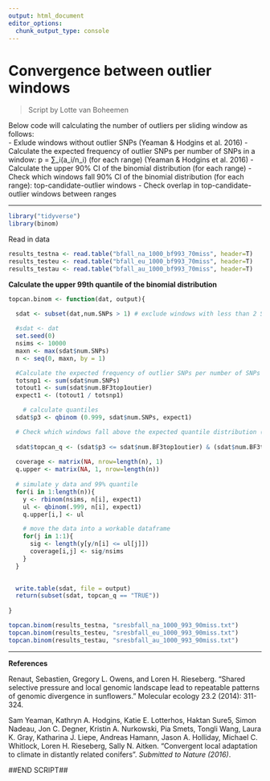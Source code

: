 ```yaml
---
output: html_document
editor_options: 
  chunk_output_type: console
---
```

Convergence between outlier windows
===  

> Script by Lotte van Boheemen  

Below code will calculating the number of outliers per sliding window as follows:  
- Exlude windows without outlier SNPs (Yeaman & Hodgins et al. 2016)
- Calculate the expected frequency of outlier SNPs per number of SNPs in a window:  p = ∑_i(a_i/n_i) (for each range) (Yeaman & Hodgins et al. 2016)
- Calculate the upper 90% CI of the binomial distribution (for each range)
- Check which windows fall 90% CI of the binomial distribution (for each range): top-candidate-outlier windows
- Check overlap in top-candidate-outlier windows between ranges

---  

```r
library("tidyverse")
library(binom)
```


Read in data
```r


results_testna <- read.table("bfall_na_1000_bf993_70miss", header=T)
results_testeu <- read.table("bfall_eu_1000_bf993_70miss", header=T)
results_testau <- read.table("bfall_au_1000_bf993_70miss", header=T)
```



**Calculate the upper 99th quantile of the binomial distribution**  

```r
topcan.binom <- function(dat, output){
  
  sdat <- subset(dat,num.SNPs > 1) # exclude windows with less than 2 SNPs

  #sdat <- dat
  set.seed(0)
  nsims <- 10000
  maxn <- max(sdat$num.SNPs)
  n <- seq(0, maxn, by = 1)

  #Calculate the expected frequency of outlier SNPs per number of SNPs in a window:  p = ∑_i(a_i/n_i)  
  totsnp1 <- sum(sdat$num.SNPs)
  totout1 <- sum(sdat$num.BF3top1outier)
  expect1 <- (totout1 / totsnp1)

    # calculate quantiles
  sdat$p3 <- qbinom (0.999, sdat$num.SNPs, expect1)

  # Check which windows fall above the expected quantile distribution (for each range): top-candidate-outlier windows
  
  sdat$topcan_q <- (sdat$p3 <= sdat$num.BF3top1outier) & (sdat$num.BF3top1outier > 1) # change 4-9-16: only call topcan when >1 outlier
  
  coverage <- matrix(NA, nrow=length(n), 1)
  q.upper <- matrix(NA, 1, nrow=length(n))
   
  # simulate y data and 99% quantile
  for(i in 1:length(n)){
    y <- rbinom(nsims, n[i], expect1)
    ul <- qbinom(.999, n[i], expect1)
    q.upper[i,] <- ul

    # move the data into a workable dataframe
    for(j in 1:1){
      sig <- length(y[y/n[i] <= ul[j]])
      coverage[i,j] <- sig/nsims
    }
  }
  

  write.table(sdat, file = output)
  return(subset(sdat, topcan_q == "TRUE"))
  
}
```

```r
topcan.binom(results_testna, "sresbfall_na_1000_993_90miss.txt")
topcan.binom(results_testeu, "sresbfall_eu_1000_993_90miss.txt")
topcan.binom(results_testau, "sresbfall_au_1000_993_90miss.txt")
```



---  

**References**  

Renaut, Sebastien, Gregory L. Owens, and Loren H. Rieseberg. "Shared selective pressure and local genomic landscape lead to repeatable patterns of genomic divergence in sunflowers." Molecular ecology 23.2 (2014): 311-324.

Sam Yeaman, Kathryn A. Hodgins, Katie E. Lotterhos, Haktan Sure5, Simon Nadeau, Jon C. Degner, Kristin A. Nurkowski, Pia Smets, Tongli Wang, Laura K. Gray, Katharina J. Liepe, Andreas Hamann, Jason A. Holliday, Michael C. Whitlock, Loren H. Rieseberg, Sally N. Aitken. "Convergent local adaptation to climate in distantly related conifers". *Submitted to Nature (2016)*.

##END SCRIPT##

